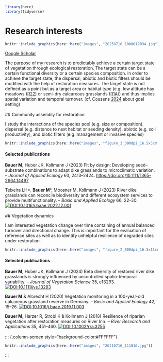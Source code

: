 ```r
library(here)
library(tidyverse)
```

# Research interests

::: {.column-screen style="background-color:#FFFFFF"}

```r
knitr::include_graphics(here::here("images", "20250718_1000012834.jpg"))
```

:::

[Google Scholar](https://scholar.google.de/citations?hl=de&user=oHhmOkkAAAAJ){target="_blank"}

The purpose of my research is to predictably achieve a certain target state of vegetation through ecological restoration. The target state can be a certain functional diversity or a certain species composition. In order to achieve the target state, the dispersal, abiotic and biotic filters should be modified with the help of restoration measures. The target state is not defined as a point but as a target area or habitat type (e.g. low altitude hay meadows ([R22](https://floraveg.eu/habitat/overview/R22)) or semi-dry calcareous grasslands ([R1A](https://floraveg.eu/habitat/overview/R1A))) and thus implies spatial variation and temporal turnover. (cf. Cousens [2024](https://bookdown.org/rogerdavidcousens/_book/why-a-hard-science-needs-strong-critique.html) about goal setting)
<br>
<br>
## Community assembly for restoration

I study the interactions of the species pool (e.g. size or composition), dispersal (e.g. distance to next habitat or seeding density), abiotic (e.g. soil productivity), and biotic filters (e.g. management or invasive species)

```r
knitr::include_graphics(here::here("images", "figure_3_300dpi_16.5x5cm.png"))
```

#### **Selected publications**

**Bauer M**, Huber JK, Kollmann J (2023) Fit by design: Developing seed–substrate combinations to adapt dike grasslands to microclimatic variation. – *Journal of Applied Ecology* 60, 2413–2424. 
[https://doi.org/10.1111/1365-2664.14497](https://doi.org/10.1111/1365-2664.14497)

Teixeira LH\*, **Bauer M**\*, Moosner M, Kollmann J (2023) River dike grasslands can reconcile biodiversity and different ecosystem services to provide multifunctionality. – *Basic and Applied Ecology* 66, 22–30. [![DOI:10.1016/j.baae.2022.12.001](http://img.shields.io/badge/DOI-10.1016/j.baae.2022.12.001-informational.svg)](https://doi.org/10.1016/j.baae.2022.12.001)
<br>
<br>
## Vegetation dynamics

I am interested vegetation change over time containing of annual balanced turnover and directional change. This is important for the evaluation of reference sites as well as to identify unhelpful resilience of degraded sites under restoration.

```r
knitr::include_graphics(here::here("images", "figure_2_800dpi_16.5x11cm.png"))
```

#### **Selected publications**

**Bauer M**, Huber JK, Kollmann J (2024) Beta diversity of restored river dike grasslands is strongly influenced by uncontrolled spatio-temporal variability. – *Journal of Vegetation Science* 35, e13293. [![DOI:10.1111/jvs.13293](http://img.shields.io/badge/DOI-10.1111/jvs.13293-informational.svg)](https://doi.org/10.1111/jvs.13293)

**Bauer M** & Albrecht H (2020) Vegetation monitoring in a 100-year-old calcareous grassland reserve in Germany. – *Basic and Applied Ecology* 42, 15–26. [![DOI:10.1016/j.baae.2019.11.003](http://img.shields.io/badge/DOI-10.1016/j.baae.2019.11.003-informational.svg)](https://doi.org/10.1016/j.baae.2019.11.003)

**Bauer M**, Harzer R, Strobl K & Kollmann J (2018) Resilience of riparian vegetation after restoration measures on River Inn. – *River Research and Applications* 35, 451–460. [![DOI:10.1002/rra.3255](http://img.shields.io/badge/DOI-10.1002/rra.3255-informational.svg)](https://doi.org/10.1002/rra.3255)
<br>
<br>
::: {.column-screen style="background-color:#FFFFFF"}

```r
knitr::include_graphics(here::here("images", "20210716_111816.jpg"))
```

:::
